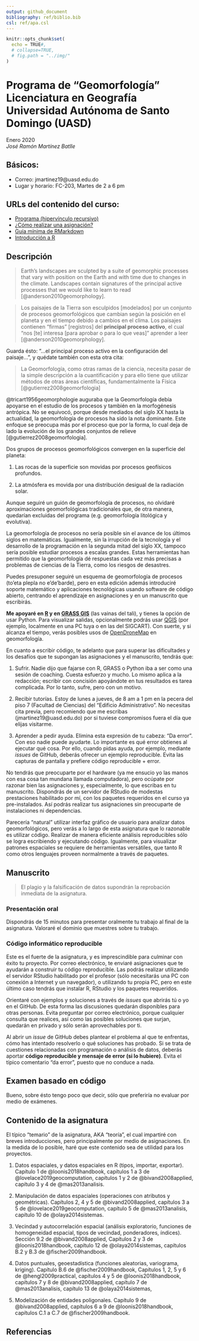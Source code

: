 ```yaml
---
output: github_document
bibliography: ref/biblio.bib
csl: ref/apa.csl
---
```



```r
knitr::opts_chunk$set(
  echo = TRUE#,
  # collapse=TRUE,
  # fig.path = "../img/"
)
```

<!-- Este .md fue generado a partir del .Rmd homónimo. Edítese el .Rmd -->

# Programa de "Geomorfología" <br/> Licenciatura en Geografía <br/> Universidad Autónoma de Santo Domingo (UASD)
Enero 2020 <br/>
*José Ramón Martínez Batlle*

## Básicos:
* Correo: jmartinez19@uasd.edu.do
* Lugar y horario: FC-203, Martes de 2 a 6 pm

## URLs del contenido del curso:
* [Programa (hipervínculo recursivo)](programa-geomorfologia.md)
* [¿Cómo realizar una asignación?](ref/como-hacer-una-asignacion.md)
* [Guía mínima de RMarkdown](ref/guia-minima-de-rmarkdown.md)
* [Introducción a R](ref/introduccion-a-r.md)

## Descripción


>Earth’s landscapes are sculpted by a suite of geomorphic processes that vary with position on the Earth and with time due to changes in the climate. Landscapes contain signatures of the principal active processes that we would like to learn to read [@anderson2010geomorphology].

>Los paisajes de la Tierra son esculpidos [modelados] por un conjunto de procesos geomorfológicos que cambian según la posición en el planeta y en el tiempo debido a cambios en el clima. Los paisajes contienen "firmas" [registros] del **principal proceso activo**, el cual "nos [te] interesa [para aprobar o para lo que veas]" aprender a leer [@anderson2010geomorphology].

Guarda ésto: "...el principal proceso activo en la configuración del paisaje...", y quédate también con esta otra cita:

>La Geomorfología, como otras ramas de la ciencia, necesita pasar de la simple descripción a la cuantificación y para ello tiene que utilizar métodos de otras áreas científicas, fundamentalmente la Física [@gutierrez2008geomorfologia]

@tricart1956geomorphologie auguraba que la Geomorfología debía apoyarse en el estudio de los procesos y también en la morfogénesis antrópica. No se equivocó, porque desde mediados del siglo XX hasta la actualidad, la geomorfología de procesos ha sido la nota dominante. Este enfoque se preocupa más por el proceso que por la forma, lo cual deja de lado la evolución de los grandes conjuntos de relieve [@gutierrez2008geomorfologia].

Dos grupos de procesos geomorfológicos convergen en la superficie del planeta:

1. Las rocas de la superficie son movidas por procesos geofísicos profundos.

2. La atmósfera es movida por una distribución desigual de la radiación solar.

Aunque seguiré un guión de geomorfología de procesos, no olvidaré aproximaciones geomorfológicas tradicionales que, de otra manera, quedarían excluidas del programa (e.g. geomorfología litológica y evolutiva).

La geomorfología de procesos no sería posible sin el avance de los últimos siglos en matemáticas. Igualmente, sin la irrupción de la tecnología y el desarrollo de la programación en la segunda mitad del siglo XX, tampoco sería posible estudiar procesos a escalas grandes. Estas herramientas han permitido que la geomorfología dé respuestas cada vez más precisas a problemas de ciencias de la Tierra, como los riesgos de desastres.

Puedes presuponer seguiré un esquema de geomorfología de procesos (to'eta plepla no e'de'barde), pero en esta edición además introduciré soporte matemático y aplicaciones tecnológicas usando software de código abierto, centrando el aprendizaje en asignaciones y en un manuscrito que escribirás.

__Me apoyaré en [R](https://www.r-project.org/) y en [GRASS GIS](https://grass.osgeo.org/)__ (las vainas del tali), y tienes la opción de usar Python. Para visualizar salidas, opcionalmente podrás usar [QGIS](https://qgis.org/es/site/) (por ejemplo, localmente en una PC tuya o en las del SIGCART). Con suerte, y si alcanza el tiempo, verás posibles usos de [OpenDroneMap](https://www.opendronemap.org/) en geomorfología.

En cuanto a escribir código, te adelanto que para superar las dificultades y los desafíos que te supongan las asignaciones y el manuscrito, tendrás que:

1. Sufrir. Nadie dijo que fajarse con R, GRASS o Python iba a ser como una sesión de coaching. Cuesta esfuerzo y mucho. Lo mismo aplica a la redacción; escribir con concisión apoyándote en tus resultados es tarea complicada. Por lo tanto, sufre, pero con un motivo.

2. Recibir tutorías. Estoy de lunes a jueves, de 8 am a 1 pm en la pecera del piso 7 (Facultad de Ciencias) del "Edificio Administrativo". No necesitas cita previa, pero recomiendo que me escribas (jmartinez19\@uasd.edu.do) por si tuviese compromisos fuera el día que elijas visitarme.

3. Aprender a pedir ayuda. Elimina esta expresión de tu cabeza: "Da error". Con eso nadie puede ayudarte. Lo importante es qué error obtienes al ejecutar qué cosa. Por ello, cuando pidas ayuda, por ejemplo, mediante *issues* de GitHub, deberás ofrecer un ejemplo reproducible. Evita las capturas de pantalla y prefiere código reproducible + error.

No tendrás que preocuparte por el hardware (ya me ensucio yo las manos con esa cosa tan mundana llamada computadora), pero ocúpate por razonar bien las asignaciones y, especialmente, lo que escribas en tu manuscrito. Dispondrás de un servidor de RStudio de modestas prestaciones habilitado por mí, con los paquetes requeridos en el curso ya pre-instalados. Así podrás realizar tus asignaciones sin preocuparte de instalaciones ni dependencias.

Parecería "natural" utilizar interfaz gráfico de usuario para analizar datos geomorfológicos, pero verás a lo largo de esta asignatura que lo razonable es utilizar código. Realizar de manera eficiente análisis reproducibles sólo se logra escribiendo y ejecutando código. Igualmente, para visualizar patrones espaciales se requiere de herramientas versátiles, que tanto R como otros lenguajes proveen normalmente a través de paquetes. 







## Manuscrito



> El plagio y la falsificación de datos supondrán la reprobación inmediata de la asignatura.

### Presentación oral

Dispondrás de 15 minutos para presentar oralmente tu trabajo al final de la asignatura. Valoraré el dominio que muestres sobre tu trabajo.

### Código informático reproducible

Este es el fuerte de la asignatura, y es imprescindible para culminar con éxito tu proyecto. Por correo electrónico, te enviaré asignaciones que te ayudarán a construir tu código reproducible. Las podrás realizar utilizando el servidor RStudio habilitado por el profesor (sólo necesitarás una PC con conexión a Internet y un navegador), o utilizando tu propia PC, pero en este último caso tendrás que instalar R, RStudio y los paquetes requeridos.

Orientaré con ejemplos y soluciones a través de *issues* que abrirás tú o yo en el GitHub. De esta forma las discusiones quedarán disponibles para otras personas. Evita preguntar por correo electrónico, porque cualquier consulta que realices, así como las posibles soluciones que surjan, quedarán en privado y sólo serán aprovechables por ti.

Al abrir un *issue* de GitHub debes plantear el problema al que te enfrentas, cómo has intentado resolverlo o qué soluciones has probado. Si se trata de cuestiones relacionadas con programación o análisis de datos, deberás aportar **código reproducible y mensaje de error (si lo hubiere)**. Evita el típico comentario "da error", puesto que no conduce a nada.

## Examen basado en código

Bueno, sobre ésto tengo poco que decir, sólo que preferiría no evaluar por medio de exámenes.

## Contenido de la asignatura

El típico "temario" de la asignatura, AKA "teoría", el cual impartiré con breves introducciones, pero principalmente por medio de asignaciones. En la medida de lo posible, haré que este contenido sea de utilidad para los proyectos.

1. Datos espaciales, y datos espaciales en R (tipos, importar, exportar). Capítulo 1 de @loonis2018handbook, capítulos 1 a 3 de @lovelace2019geocomputation, capítulos 1 y 2 de @bivand2008applied, capítulo 3 y 4 de @mas2013analisis.

2. Manipulación de datos espaciales (operaciones con atributos y geométricas). Capítulos 2, 4 y 5 de @bivand2008applied, capítulos 3 a 5 de @lovelace2019geocomputation, capítulo 5 de @mas2013analisis, capítulo 10 de @olaya2014sistemas.

3. Vecindad y autocorrelación espacial (análisis exploratorio, funciones de homogeneidad espacial, tipos de vecindad, ponderadores, índices). Sección 9.2 de @bivand2008applied, Capítulos 2 y 3 de @loonis2018handbook, capítulo 12 de @olaya2014sistemas, capítulos B.2 y B.3 de @fischer2009handbook.

4. Datos puntuales, geoestadística (funciones aleatorias, variograma, kriging). Capítulo B.6 de @fischer2009handbook, Capítulos 1, 2, 5 y 6 de @hengl2009practical, capítulos 4 y 5 de @loonis2018handbook, capítulos 7 y 8 de @bivand2008applied, capítulo 7 de @mas2013analisis, capítulo 13 de @olaya2014sistemas, 

5. Modelización de entidades poligonales. Capítulo 9 de @bivand2008applied, capítulos 6 a 9 de @loonis2018handbook, capítulos C.1 a C.7 de @fischer2009handbook.


## Referencias

